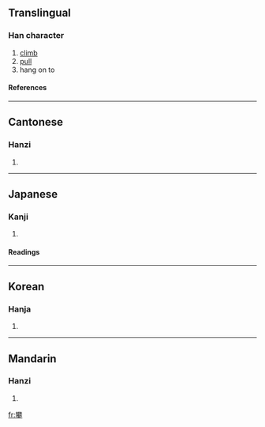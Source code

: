 ==Translingual==
===Han character===
{{Han char|rn=64|rad=手|as=15|sn=19|four=4450<sub>2</sub>|canj=木木大手 (DDKQ)}}
# [[climb]]
# [[pull]]
# hang on to
====References====
{{Han ref|kx=0461.340|dkj=12926|dj=0811.030|hdz=31978.040|uh=6500|ud=25856|bh=C36B|bd=50027}}

----
==Cantonese==
===Hanzi===
{{yue-hanzi|jyut=|y=paan1}}
# {{defn|Cantonese}}

----
==Japanese==
===Kanji===
{{ja-kanji|grade=|rs=手15}}
# {{defn|Japanese}} 
====Readings====
{{ja-readings|on=[[はん]] (han) [[へん]] (hen)|kun=[[よじる]] (yojiru)　[[そる]] (soru) [[そらす]] (sorasu)}}

----

==Korean==
===Hanja===
{{ko-hanja|hangeul=반|eumhun=|rv=ban|mr=pan|y=pan}}
# {{defn|Korean}}

----
==Mandarin==
===Hanzi===
{{cmn-hanzi|pin=[[léi]] (lei2), [[pān]] (pan1)|wg=lei<sup>2</sup>, p'an<sup>1</sup>}}
# {{defn|Mandarin}}

[[fr:攀]]